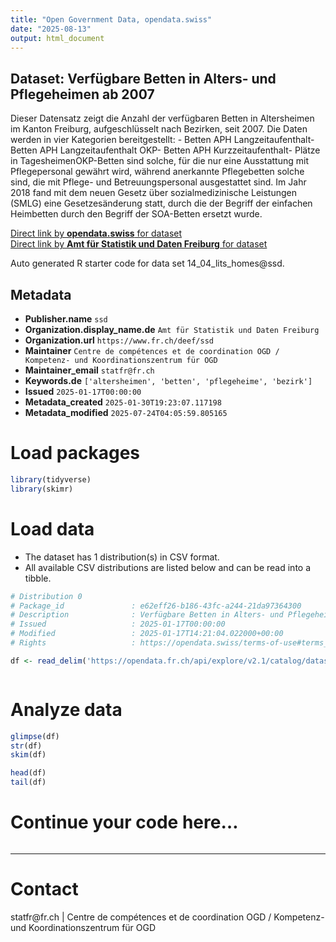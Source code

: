 ```yaml
---
title: "Open Government Data, opendata.swiss"
date: "2025-08-13"
output: html_document
---
```


## Dataset: Verfügbare Betten in Alters- und Pflegeheimen ab 2007

Dieser Datensatz zeigt die Anzahl der verfügbaren Betten in Altersheimen im Kanton Freiburg, aufgeschlüsselt nach Bezirken, seit 2007. Die Daten werden in vier Kategorien bereitgestellt: - Betten APH Langzeitaufenthalt- Betten APH Langzeitaufenthalt OKP- Betten APH Kurzzeitaufenthalt- Plätze in TagesheimenOKP-Betten sind solche, für die nur eine Ausstattung mit Pflegepersonal gewährt wird, während anerkannte Pflegebetten solche sind, die mit Pflege- und Betreuungspersonal ausgestattet sind. Im Jahr 2018 fand mit dem neuen Gesetz über sozialmedizinische Leistungen (SMLG) eine Gesetzesänderung statt, durch die der Begriff der einfachen Heimbetten durch den Begriff der SOA-Betten ersetzt wurde.

[Direct link by **opendata.swiss** for dataset](https://opendata.swiss/de/dataset/verfugbare-betten-in-alters-und-pflegeheimen-ab-2007)<br>
[Direct link by **Amt für Statistik und Daten Freiburg** for dataset](https://opendata.fr.ch/explore/dataset/14_04_lits_homes/)

Auto generated R starter code for data set 14_04_lits_homes@ssd.

## Metadata

- **Publisher.name** `ssd`
- **Organization.display_name.de** `Amt für Statistik und Daten Freiburg`
- **Organization.url** `https://www.fr.ch/deef/ssd`
- **Maintainer** `Centre de compétences et de coordination OGD / Kompetenz- und Koordinationszentrum für OGD`
- **Maintainer_email** `statfr@fr.ch`
- **Keywords.de** `['altersheimen', 'betten', 'pflegeheime', 'bezirk']`
- **Issued** `2025-01-17T00:00:00`
- **Metadata_created** `2025-01-30T19:23:07.117198`
- **Metadata_modified** `2025-07-24T04:05:59.805165`


# Load packages

```r

library(tidyverse)
library(skimr)

```

# Load data

-   The dataset has 1 distribution(s) in CSV format.
-   All available CSV distributions are listed below and can be read into a tibble.

```r

# Distribution 0
# Package_id               : e62eff26-b186-43fc-a244-21da97364300
# Description              : Verfügbare Betten in Alters- und Pflegeheimen ab 2007 (csv)
# Issued                   : 2025-01-17T00:00:00
# Modified                 : 2025-01-17T14:21:04.022000+00:00
# Rights                   : https://opendata.swiss/terms-of-use#terms_by

df <- read_delim('https://opendata.fr.ch/api/explore/v2.1/catalog/datasets/14_04_lits_homes/exports/csv?use_labels=true')



```

# Analyze data

```r

glimpse(df)
str(df)
skim(df)

head(df)
tail(df)

```

# Continue your code here...

```r

```

------------------------------------------------------------------------

# Contact

statfr@fr.ch | Centre de compétences et de coordination OGD / Kompetenz- und Koordinationszentrum für OGD
